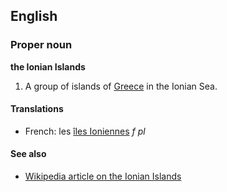 ==English==
===Proper noun===
'''the Ionian Islands'''

#A group of islands of [[Greece]] in the Ionian Sea.

====Translations====
*French: les [[îles Ioniennes]] ''f pl''

====See also====
*[[en:Ionian_islands|Wikipedia article on the Ionian Islands]]